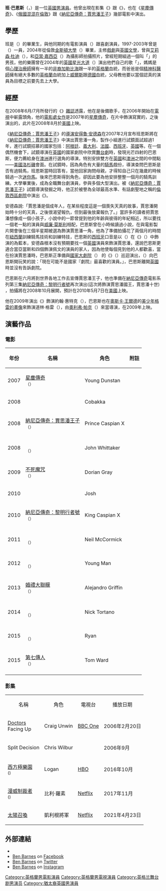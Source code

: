 {{noteTA
|T=zh-tw:班·巴恩斯 ; zh-hk:賓·班斯; zh-cn:本·巴恩斯
|G1=Show
|G2=Movie
|G3=TV
|1=zh-tw:班·巴恩斯 ; zh-hk:賓·班斯; zh-cn:本·巴恩斯
}}

{{藝人
| type = 男演員
| full name = {{lang|en|Benjamin Thomas Barnes}}
| image = Ben Barnes by Gage Skidmore 2.jpg
| caption = 巴恩斯在2017年的[[聖地亞哥國際動漫展|聖地亞哥國際動漫展]]
| birthdate = {{Birth_date_and_age|1981|08|20}}
| birthplace = {{UK}}[[倫敦|倫敦]]
| education = [[金斯頓大學|金斯頓大學]]
| language  = [[英語|英語]]
| yearactive = 2006年至今
| occupation = 演員
| spouse = 
| partner = 
| children = 
| website = {{URL|http://benbarnesonline.net/}}
| imdb = 1602660
| awards =
}}
'''班·巴恩斯'''（{{lang-en|'''Ben Barnes'''}}，{{bd|1981年|8月20日}}）是一位[[英國|英國]][[男演員|男演員]]。他曾出現在影集《{{lang|en|Doctors}}》跟《{{lang|en|Split Decision}}》，也在《[[星塵傳奇|星塵傳奇]]》、《[[俄國混混在倫敦|俄國混混在倫敦]]》跟《[[納尼亞傳奇：賈思潘王子|納尼亞傳奇：賈思潘王子]]》幾部電影中演出。

== 學歷 ==
班是{{link-en|英皇學院|King's College School}}（{{lang|en|King's College School}}）的畢業生，與他同期的有電影演員{{link-en|卡力·阿達拉|Khalid Abdalla}}（{{lang|en|Khalid Abdalla}}）跟喜劇演員{{link-en|Tom Basden|Tom Basden}}，1997-2003年曾是{{link-en|英國國家音樂劇院學院|National Youth Music Theatre}}（{{lang|en|National Youth Music Theatre}}）一員，2004年從倫敦[[金斯頓大學|金斯頓大學]]（{{lang|en|Kingston University}}）畢業，主修[[戲劇|戲劇]]與[[英國|英國]][[文學|文學]]，曾與[[艾莉森·杜迪|艾莉森·杜迪]]（{{lang|en|Alison Doody}}），{{lang|en|Thomas James Longley}}和[[亞當·嘉西亞|亞當·嘉西亞]]（{{lang|en|Adam Garcia}}）為攝影師{{lang|en|Claire Newman-Williams}}拍攝照片，曾經短期組過一個叫「{{lang|en|Hyrise}}」的男孩{{lang|en|LiveBand}}，他的樂團曾在2004年的[[英國星光大道|英國星光大道]]（{{lang|en|Eurovision Song Contest}}）演出他們自己的歌「{{lang|en|Leading Me On}}」，媽媽是個[[心理治療師|心理治療師]]擁有一半的[[非裔|非裔]][[加勒比海|加勒比海]]跟一半的[[英格蘭|英格蘭]]血統，而爸爸是個[[精神科醫師|精神科醫師]]擁有絕大多數的[[英格蘭|英格蘭]]血統加上[[威爾斯|威爾斯]]跟[[德國|德國]]血統，父母教他要以當個認真的演員為目標之前要先去上大學。

== 經歷 ==

在2008年6月/7月所發行的《{{link-en|CosmoGIRL!|CosmoGIRL!}}》[[雜誌|雜誌]]透露，他在{{lang|en|Hyrise}}是後備歌手，在2006年開始在[[電視|電視]]中嶄露頭角，他的[[電影|電影]][[處女作|處女作]]是2007年的[[星塵傳奇|星塵傳奇]]，在片中飾演寫實的{{lang|en|Young Dunstan Thorn}}，之後演出{{lang|en|Suzie Halewood}}的{{lang|en|Bigga Than Ben}}，此片在2008年8月於[[美國|美國]]上映。

《[[納尼亞傳奇：賈思潘王子|納尼亞傳奇：賈思潘王子]]》的[[導演|導演]][[安得魯·安德森|安得魯·安德森]]在2007年2月宣布班恩斯將在《[[納尼亞傳奇：賈思潘王子|納尼亞傳奇：賈思潘王子]]》中演出賈思潘一角，製作小組進行試鏡面試超過1年，進行試鏡招慕的國家包括：[[阿根廷|阿根廷]]、[[義大利|義大利]]、[[法國|法國]]、[[西班牙|西班牙]]、[[英國|英國]]等。在一個偶然機會下，試鏡導演在[[英國|英國]]的國家劇院中欣賞[[舞台劇|舞台劇]]時，發現光芒四射的巴恩斯，便力薦給身在[[澳洲|澳洲]]進行選角的導演，特別安排雙方在[[英國|英國]]和[[澳洲|澳洲]]之間的中間點――[[美國|美國]][[洛杉磯|洛杉磯]]會面。在試鏡時，因為角色有大量的[[騎馬|騎馬]]戲份，導演查問巴恩斯是否有過騎馬，班恩斯當時回答有，當他回家詢問母親，才得知自己只在幾歲的時候騎過一次[[迷你馬|迷你馬]]。後來巴恩斯得到角色，卻因此要為他安排整整一個月的騎馬訓練。大學畢業後，成為全職舞台劇演員，參與多個大型演出。被《[[納尼亞傳奇：賈思潘王子|納尼亞傳奇：賈思潘王子]]》試鏡導演發掘之時，他正於被譽為全球最高水準、有話劇聖地之稱的[[倫敦西區劇院|倫敦西區劇院]]中演出《{{link-en|The History Boys|The History Boys}}》。

安德森說:「賈思潘是個成年人，在某些程度這是一個喪失天真的故事，賈思潘開始時十分的天真，之後很渴望報仇，但到最後放棄報仇了。」當許多的讀者把賈思潘想像成一個小孩子，小說中的一節曾提到他的年齡與彼得的年紀相近，所以要找一個老一點的演員與[[威廉·莫斯利|威廉·莫斯利]]相配，巴恩斯曾在小時候讀過小說，在與電影製片開會後在三個半星期被選為飾演賈思潘一角，他為了準備拍攝花了兩個月的時間在[[紐西蘭|紐西蘭]]訓練騎馬技術和訓練特技，巴恩斯的[[西班牙|西班牙]]口音是以{{link-en|曼迪‧帕汀金|Mandy Patinkin}}（{{lang|en|Mandy Patinkin}}）在《{{link-en|公主新娘|The Princess Bride}}》（{{lang|en|The Princess Bride}}）中飾演的{{lang|en|Inigo Montoya}}為藍本，安德森根本沒有預期要找一個[[英國|英國]]演員來飾演賈思潘，還說巴恩斯更適合當亞當斯和四個飾演佩文的演員的家人，因為他使每個見到他的人都歡喜，當在扮演賈思潘時，巴恩斯正準備與[[國家大劇院|國家大劇院]]（{{lang|en|Royal National Theatre}}） 的《{{link-en|高校男生|The History Boys}}》（{{lang|en|The History Boys}}）巡迴演出，{{link-en|製作人馬克·強森|Mark Johnson (producer)}}（{{lang|en|Mark Johnson}}）向巴恩斯開玩笑的說：「現在可能不是國家『劇院』最喜歡的演員。」，巴恩斯離開[[英國|英國]]時並沒有告訴劇院。 

巴恩斯在六月將到世界各地工作去宣傳賈思潘王子，他也準備在[[納尼亞傳奇|納尼亞傳奇]]電影系列第三集[[納尼亞傳奇：黎明行者號|納尼亞傳奇：黎明行者號]]再次演出(這次將飾演賈思潘國王，賈思潘十世) ，拍攝將在2008年10月展開，預計在2010年5月7日在[[美國|美國]]上映。

他在2009年演出《{{link-en|Easy Virtue|Easy Virtue(2009 film)}}》飾演約翰·惠特克（{{lang|en|John Whittaker}}），巴恩斯也在[[奧斯卡·王爾德|奧斯卡·王爾德]]的[[道林·格雷的畫像|美少年格雷的畫像]]來飾演道林·格雷（{{lang|en|Dorian Gray}}），由[[奧利弗·帕克|奧利弗·帕克]]（{{lang|en|Oliver Parker}}）來當導演，在2009年上映。

== 演藝作品 ==
===電影===

{| class="wikitable sortable"
|-
! '''年份'''
! <div style="text-align: center;">'''名稱'''</div>
! <div style="text-align: center;">'''角色'''</div>
! class="unsortable" | '''附註'''
|- 
|2007
|[[星塵傳奇|星塵傳奇]]<br><small>（{{lang|en|Stardust}}）</small> 
|Young Dunstan
|
|-
|2008
|{{link-en|Bigga Than Ben|Bigga Than Ben}}
|Cobakka
|
|-
|2008
|[[納尼亞傳奇：賈思潘王子|納尼亞傳奇：賈思潘王子]]<br> <small>（{{lang|en|The Chronicles of Narnia: Prince Caspian}}）</small> 
|Prince Caspian X
|
|-
|2008
|{{link-en|愛，隨心所欲|Easy Virtue (2008 film)}}<br> <small>（{{lang|en|Easy Virtue}}）</small> 
|John Whittaker
|
|-
|2009
|[[不死魔咒|不死魔咒]]<br> <small>（{{lang|en|Dorian Gray}}）</small> 
|Dorian Gray
|
|-
|2010
|{{link-en|Locked In|Locked In (film)}}
|Josh
|
|-
|2010
|[[納尼亞傳奇：黎明行者號|納尼亞傳奇：黎明行者號]]<br> <small>（{{lang|en|The Chronicles of Narnia:The Voyage of the Dawn Treader}}）</small>
|King Caspian X
|
|-
|2011
|{{link-en|少年U2的搖滾旅程|Killing Bono}}<br> <small>（{{lang|en|Killing Bono}}）</small> 
|Neil McCormick
|
|-
|2012
|{{link-en|跨越世紀的情書|The Words (film)}}<br> <small>（{{lang|en|The Words}}）</small> 
|Young Man
|
|-
|2013
|[[盛大婚禮|婚禮大聯矇]]<br> <small>（{{lang|en|The Big Wedding}}）</small> 
|Alejandro Griffin	
|
|-
|2014
|{{link-en|By the Gun|God Only Knows (film)}}<br> <small>（{{lang|en|a.k.a. God Only Knows}}）
|Nick Tortano
|
|-
|2015
|{{link-en|Jackie & Ryan|Jackie & Ryan}}<br> <small>（{{lang|en|a.k.a. Your Right Mind}}）
|Ryan
|
|-
|2015
|[[第七傳人|第七傳人]]<br> <small>（{{lang|en|Seventh Son}}）
|Tom Ward
|
|-
|}

=== 影集 ===
{| border="2" cellpadding="4" cellspacing="0" style="margin: 1em 1em 1em 0; background: #f9f9f9; border: 1px #aaa solid; border-collapse: collapse; font-size: 95%;"
|- style="background:#127436; color:#F5F5DC"
| <div style="text-align: center;">名稱</div> 
| <div style="text-align: center;">角色</div> 
|<div style="text-align: center;">電視台</div>
|<div style="text-align: center;">播放日期</div>
|-
|[[Doctors|Doctors]]<br>Facing Up
|Craig Unwin
|[[BBC_One|BBC One]]
|2006年2月20日
|-
|Split Decision
|Chris Wilbur
|{{link-en|CPDT|CBS Paramount Domestic Television}}
|2006年9月
|-
|[[西方極樂園|西方極樂園]]<br> <small>({{lang|en|Westworld}})
|Logan
|[[HBO|HBO]]
|2016年10月
|-
|[[制裁者_(電視劇)|漫威制裁者]]<br> <small>({{lang|en|The Punisher}})
|比利·羅素
|[[Netflix|Netflix]]
|2017年11月
|-
|[[太陽召喚_(電視劇)|太陽召喚]]
| 凱利根將軍
|[[Netflix|Netflix]]
|2021年4月23日
|}

==外部連結==
{{commons category|Ben Barnes (actor)|Ben Barnes}}
*{{IMDb name|1602660|Ben Barnes}}
*[https://www.facebook.com/BenBarnesOfficial Ben Barnes] {{Wayback|url=https://www.facebook.com/BenBarnesOfficial |date=20170512132620 }} on [[Facebook|Facebook]]
*[https://twitter.com/benbarnes Ben Barnes] {{Wayback|url=https://twitter.com/benbarnes |date=20171123144320 }} on [[Twitter|Twitter]] 
*[https://www.instagram.com/benbarnes/ Ben Barnes] {{Wayback|url=https://www.instagram.com/benbarnes/ |date=20161013085535 }} on [[Instagram|Instagram]]

{{Authority control}}
{{DEFAULTSORT:Barnes, Ben}}
[[Category:英格蘭男電影演員|Category:英格蘭男電影演員]]
[[Category:英格蘭男電視演員|Category:英格蘭男電視演員]]
[[Category:英格兰舞台剧男演员|Category:英格兰舞台剧男演员]]
[[Category:猶太裔英國男演員|Category:猶太裔英國男演員]]